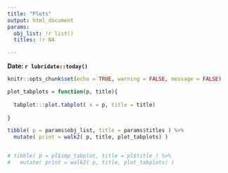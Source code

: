 ```yaml
---
title: "Plots"
output: html_document
params:
  obj_list: !r list()
  titles: !r NA

---
```


**Date: `r lubridate::today()`**

```r
knitr::opts_chunk$set(echo = TRUE, warning = FALSE, message = FALSE)
```

```r

plot_tabplots = function(p, title){
  
  tabplot:::plot.tabplot( x = p, title = title)
  
}

tibble( p = params$obj_list, title = params$titles ) %>%
  mutate( print = walk2( p, title, plot_tabplots) )


# tibble( p = pl$imp_tabplot, title = pl$title ) %>%
#   mutate( print = walk2( p, title, plot_tabplots) )

```


